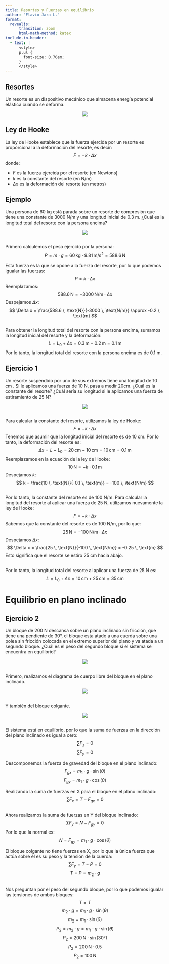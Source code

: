 ```yaml
---
title: Resortes y Fuerzas en equilibrio
author: "Flavio Jara L."
format:
  revealjs:
      transition: zoom
      html-math-method: katex
include-in-header:
  - text: |
      <style>
      p,ul {
        font-size: 0.70em;
      }
      </style>
---
```


## Resortes
Un resorte es un dispositivo mecánico que almacena energía potencial elástica cuando se deforma.

::: {style="text-align:center; width:100%; margin-left: auto; margin-right: auto;"}
![](./1.png)
:::

## Ley de Hooke
La ley de Hooke establece que la fuerza ejercida por un resorte es proporcional a la deformación del resorte, es decir:
$$ F = -k \cdot \Delta x $$
donde:

- $F$ es la fuerza ejercida por el resorte (en Newtons)
- $k$ es la constante del resorte (en N/m)
- $\Delta x$ es la deformación del resorte (en metros)

## Ejemplo
Una persona de 60 kg está parada sobre un resorte de compresión que tiene una constante de 3000 N/m y una longitud inicial de 0.3 m. ¿Cuál es la longitud total del resorte con la persona encima?

::: {style="text-align:center; width:10%; margin-left: auto; margin-right: auto;"}
![](./2.png)
:::

##
Primero calculemos el peso ejercido por la persona:
$$ P = m \cdot g = 60 \, \text{kg} \cdot 9.81 \, \text{m/s}^2 = 588.6 \, \text{N} $$

Esta fuerza es la que se opone a la fuerza del resorte, por lo que podemos igualar las fuerzas:
$$ P = k \cdot \Delta x $$
Reemplazamos:
$$ 588.6 \, \text{N} = -3000 \, \text{N/m} \cdot \Delta x $$
Despejamos $\Delta x$:
$$ \Delta x = \frac{588.6 \, \text{N}}{-3000 \, \text{N/m}} \approx -0.2 \, \text{m} $$

##

Para obtener la longitud total del resorte con la persona encima, sumamos la longitud inicial del resorte y la deformación:
$$ L = L_0 + \Delta x = 0.3 \, \text{m} - 0.2 \, \text{m} = 0.1 \, \text{m} $$
Por lo tanto, la longitud total del resorte con la persona encima es de 0.1 m.

## Ejercicio 1
Un resorte suspendido por uno de sus extremos tiene una longitud de 10 cm . Si le aplicamos una fuerza de 10 N, pasa a medir 20cm. ¿Cuál es la constante del resorte? ¿Cuál sería su longitud si le aplicamos una fuerza de estiramiento de 25 N?

::: {style="text-align:center; width:35%; margin-left: auto; margin-right: auto;"}
![](./3.gif)
:::

##
Para calcular la constante del resorte, utilizamos la ley de Hooke:
$$ F = -k \cdot \Delta x $$
Tenemos que asumir que la longitud inicial del resorte es de 10 cm.
Por lo tanto, la deformación del resorte es:
$$ \Delta x = L - L_0 = 20 \, \text{cm} - 10 \, \text{cm} = 10 \, \text{cm} = 0.1 \, \text{m} $$
Reemplazamos en la ecuación de la ley de Hooke:
$$ 10 \, \text{N} = -k \cdot 0.1 \, \text{m} $$
Despejamos $k$:
$$ k = \frac{10 \, \text{N}}{-0.1 \, \text{m}} = -100 \, \text{N/m} $$

##
Por lo tanto, la constante del resorte es de 100 N/m.
Para calcular la longitud del resorte al aplicar una fuerza de 25 N, utilizamos nuevamente la ley de Hooke:
$$ F = -k \cdot \Delta x $$
Sabemos que la constante del resorte es de 100 N/m, por lo que:
$$ 25 \, \text{N} = -100 \, \text{N/m} \cdot \Delta x $$
Despejamos $\Delta x$:
$$ \Delta x = \frac{25 \, \text{N}}{-100 \, \text{N/m}} = -0.25 \, \text{m} $$
Esto significa que el resorte se estiro 25 cm hacia abajo.


##

Por lo tanto, la longitud total del resorte al aplicar una fuerza de 25 N es:
$$ L = L_0 + \Delta x = 10 \, \text{cm} + 25 \, \text{cm} = 35 \, \text{cm} $$

# Equilibrio en plano inclinado

## Ejercicio 2
Un bloque de 200 N descansa sobre un plano inclinado sin fricción, que tiene una pendiente de 30°, el bloque esta atado a una cuerda sobre una polea sin fricción colocada en el extremo superior del plano y va atada a un segundo bloque. ¿Cuál es el peso del segundo bloque si el sistema se encuentra en equilibrio?

::: {style="text-align:center; width:100%; margin-left: auto; margin-right: auto;"}
![](./4.png)
:::

##
Primero, realizamos el diagrama de cuerpo libre del bloque en el plano inclinado.


::: {style="text-align:center; width:100%; margin-left: auto; margin-right: auto;"}
![](./5.png)
:::

##
Y también del bloque colgante.


::: {style="text-align:center; width:100%; margin-left: auto; margin-right: auto;"}
![](./6.png)
:::

##
El sistema está en equilibrio, por lo que la suma de fuerzas en la dirección del plano inclinado es igual a cero:
$$ \sum F_x = 0 $$
$$ \sum F_y = 0 $$

Descomponemos la fuerza de gravedad del bloque en el plano inclinado:
$$ F_{gx} = m_1\cdot g \cdot \sin(\theta) $$
$$ F_{gy} = m_1\cdot g \cdot \cos(\theta) $$

Realizando la suma de fuerzas en X para el bloque en el plano inclinado:
$$ \sum F_x = T - F_{gx} = 0 $$

##

Ahora realizamos la suma de fuerzas en Y del bloque inclinado:
$$ \sum F_y = N - F_{gy} = 0 $$
Por lo que la normal es:
$$ N = F_{gy} = m_1\cdot g \cdot \cos(\theta) $$

El bloque colgante no tiene fuerzas en X, por lo que la única fuerza que actúa sobre él es su peso y la tensión de la cuerda:
$$ \sum F_y = T - P = 0 $$
$$ T = P = m_2\cdot g $$

##

Nos preguntan por el peso del segundo bloque, por lo que podemos igualar las tensiones de ambos bloques:
$$ T = T $$
$$ m_2 \cdot g = m_1\cdot g \cdot \sin(\theta) $$
$$ m_2 = m_1 \cdot \sin(\theta) $$
$$ P_2 = m_2 \cdot g = m_1 \cdot g \cdot \sin(\theta) $$
$$ P_2 = 200 \, \text{N} \cdot \sin(30°) $$
$$ P_2 = 200 \, \text{N} \cdot 0.5 $$
$$ P_2 = 100 \, \text{N} $$


